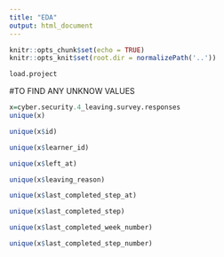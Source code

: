```yaml
---
title: "EDA"
output: html_document
---
```


```r
knitr::opts_chunk$set(echo = TRUE)
knitr::opts_knit$set(root.dir = normalizePath('..'))
```


```r
load.project
```
#TO FIND ANY UNKNOW VALUES
```r
x=cyber.security.4_leaving.survey.responses
unique(x)
```
```r
unique(x$id)
```
```r
unique(x$learner_id)
```
```r
unique(x$left_at)
```
```r
unique(x$leaving_reason)
```
```r
unique(x$last_completed_step_at)
```
```r
unique(x$last_completed_step)
```
```r
unique(x$last_completed_week_number)
```
```r
unique(x$last_completed_step_number)
```

